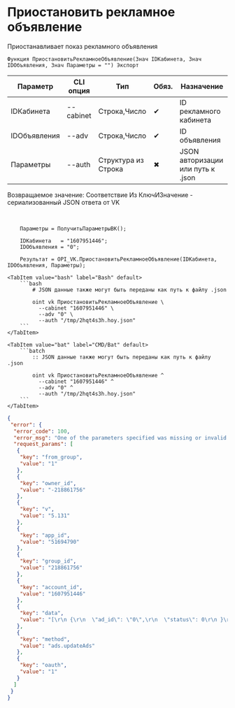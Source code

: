 ﻿---
sidebar_position: 3
description: Приостановить рекламное объявление и другие функции для работы с VK в Открытом пакете интеграций - бесплатной open-source библиотеке интеграций для 1С:Предприятие 8, OneScript и CLI
keywords: [1C, 1С, 1С:Предприятие, 1С:Предприятие 8.3, API, Интеграция, Сервисы, Обмен, OneScript, CLI, VK]
---


# Приостановить рекламное объявление
 Приостанавливает показ рекламного объявления



`Функция ПриостановитьРекламноеОбъявление(Знач IDКабинета, Знач IDОбъявления, Знач Параметры = "") Экспорт`

  | Параметр | CLI опция | Тип | Обяз. | Назначение |
  |-|-|-|-|-|
  | IDКабинета | --cabinet | Строка,Число | &#x2714; | ID рекламного кабинета |
  | IDОбъявления | --adv | Строка,Число | &#x2714; | ID объявления |
  | Параметры | --auth | Структура из Строка | &#x2716; | JSON авторизации или путь к .json |

  
  Возвращаемое значение:   Соответствие Из КлючИЗначение - сериализованный JSON ответа от VK

<br/>




```bsl title="Пример использования для 1С:Предприятие/OneScript"
    Параметры = ПолучитьПараметрыВК();

    IDКабинета   = "1607951446";
    IDОбъявления = "0";

    Результат = OPI_VK.ПриостановитьРекламноеОбъявление(IDКабинета, IDОбъявления, Параметры);
```
    

 <Tabs>
  
    <TabItem value="bash" label="Bash" default>
        ```bash
            # JSON данные также могут быть переданы как путь к файлу .json
            
            oint vk ПриостановитьРекламноеОбъявление \
              --cabinet "1607951446" \
              --adv "0" \
              --auth "/tmp/2hqt4s3h.hoy.json"
        ```
    </TabItem>
  
    <TabItem value="bat" label="CMD/Bat" default>
        ```batch
            :: JSON данные также могут быть переданы как путь к файлу .json
            
            oint vk ПриостановитьРекламноеОбъявление ^
              --cabinet "1607951446" ^
              --adv "0" ^
              --auth "/tmp/2hqt4s3h.hoy.json"
        ```
    </TabItem>
</Tabs>


```json title="Результат"
{
 "error": {
  "error_code": 100,
  "error_msg": "One of the parameters specified was missing or invalid: data[0][ad_id] is invalid",
  "request_params": [
   {
    "key": "from_group",
    "value": "1"
   },
   {
    "key": "owner_id",
    "value": "-218861756"
   },
   {
    "key": "v",
    "value": "5.131"
   },
   {
    "key": "app_id",
    "value": "51694790"
   },
   {
    "key": "group_id",
    "value": "218861756"
   },
   {
    "key": "account_id",
    "value": "1607951446"
   },
   {
    "key": "data",
    "value": "[\r\n {\r\n  \"ad_id\": \"0\",\r\n  \"status\": 0\r\n }\r\n]"
   },
   {
    "key": "method",
    "value": "ads.updateAds"
   },
   {
    "key": "oauth",
    "value": "1"
   }
  ]
 }
}
```
